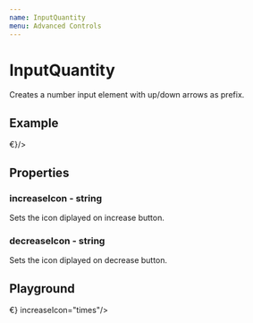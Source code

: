 ```yaml
---
name: InputQuantity
menu: Advanced Controls
---
```



# InputQuantity

Creates a number input element with up/down arrows as prefix.

## Example

<Inline>
    <QuantityExample changeAmount={0.01} suffix={<Text>€</Text>}/>
</Inline>

## Properties

### increaseIcon - string

Sets the icon diplayed on increase button.

### decreaseIcon - string

Sets the icon diplayed on decrease button.

## Playground

<Playground>
    <Row>
        <InputQuantity changeAmount={0.1} suffix={<Text>€</Text>} increaseIcon="times"/>
    </Row>
</Playground>
